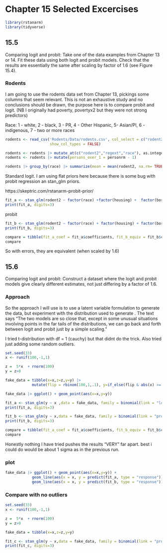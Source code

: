 # Chapter 15 Selected Excercises

```r
library(rstanarm)
library(tidyverse)

```
## 15.5
Comparing logit and probit: Take one of the data examples from Chapter 13 or 14. Fit these
data using both logit and probit models. Check that the results are essentially the same after scaling by factor of 1.6 (see Figure 15.4).

### Rodents
I am going to use the rodents data set from Chapter 13, pickings some columns that seem relevant. This is not an exhaustive study and no conclusions should be drawn, the purpose here is to compare probit and logit.  (NB I originally had poverty, povertyx2 but they were not strong predictors)

Race: 1 - white, 2 - black, 3 - PR, 4 - Other Hispanic, 5- Asian/PI, 6 - indigenous, 7 - two or more races


```r
rodents <- read_csv('Rodents/Data/rodents.csv', col_select = c("rodent2","personrm", "housing", "regext","race","borough"),
                    show_col_types = FALSE)

rodents <- rodents |> mutate_at(c("rodent2","regext","race"), as.integer)
rodents <- rodents |> mutate(persons_over_1 = personrm - 1)
```



```r
rodents |> group_by(race) |> summarize(mean = mean(rodent2, na.rm= TRUE))

```

Standard logit. I am using flat priors here because there is some bug with probit regression an stan_glm priors.

https://skeptric.com/rstanarm-probit-prior/


```r
fit_a <- stan_glm(rodent2 ~ factor(race) +factor(housing) +  factor(borough)  + persons_over_1  + regext, data = rodents,family = binomial(link = "logit"),prior=NULL, refresh = 0)
print(fit_a, digits=3)
```

probit

```r
fit_b <- stan_glm(rodent2 ~ factor(race) + factor(housing) + factor(borough)  + persons_over_1  + regext, data = rodents,family = binomial(link = "probit"),prior=NULL, refresh = 0)
print(fit_b, digits=3)
```
```r
compare = tibble(fit_a_coef = fit_a$coefficients, fit_b_equiv = fit_b$coefficients*1.6, se = se(fit_a))
compare
```

So with errors, they are equivalent (when scaled by 1.6)

## 15.6

Comparing logit and probit: Construct a dataset where the logit and probit models give clearly different estimates, not just differing by a factor of 1.6.

### Approach

So the approach I will use is to use a latent variable formulation to generate the data, but experiment with the distribution used to generate . The text says "The two models are so close that, except in some unusual situations involving points in the far tails of the distributions, we can go back and forth between logit and probit just by a simple scaling." 



I tried t-distribution with df = 1 (cauchy) but that didnt do the trick. Also tried just adding some random outliers.

 
```r
set.seed(33)
x <- runif(100,-1,1)

z =  5*x  + rnorm(100)
y = z>0

fake_data = tibble(x=x,z=z,y=y) |>
            mutate(flip = rbinom(100,1,.1), y=if_else(flip & abs(x) >= 0.6, (1-y), y))

fake_data |> ggplot() + geom_point(aes(x=x,y=y))
```

```r
fit_a <- stan_glm(y ~ x ,data = fake_data, family = binomial(link = "logit"),prior=NULL, refresh = 0)
print(fit_a, digits=3)
```



```r
fit_b <- stan_glm(y ~ x,data = fake_data, family = binomial(link = "probit"),prior=NULL, refresh = 0)
print(fit_b, digits=3)
```


```r
compare = tibble(fit_a_coef = fit_a$coefficients, fit_b_equiv = fit_b$coefficients*1.6, se = se(fit_a))
compare
```


Honestly nothing I have tried pushes the results "VERY" far apart. best i could do would be about 1 sigma as in the previous run.

### plot 
```r
fake_data |> ggplot() + geom_point(aes(x=x,y=y)) +
            geom_line(aes(x = x, y = predict(fit_a, type = "response")), color='red') +
            geom_line(aes(x = x, y = predict(fit_b, type = "response")), color = 'blue')
```




### Compare with no outliers


```r
set.seed(33)
x <- runif(100,-1,1)

z =  5*x  + rnorm(100)
y = z>0

fake_data = tibble(x=x,z=z,y=y) 

fit_c <- stan_glm(y ~ x,data = fake_data, family = binomial(link = "probit"),prior=NULL, refresh = 0)
print(fit_c, digits=3)
```
